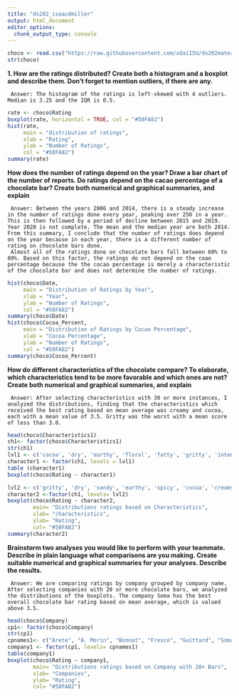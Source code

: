 ```yaml
---
title: "ds202_isaacdmiller"
output: html_document
editor_options: 
  chunk_output_type: console
---
```


```r

choco <- read.csv("https://raw.githubusercontent.com/xdaiISU/ds202materials/master/hwlabs/data/choco.csv")
str(choco)
```
**1. How are the ratings distributed? Create both a histogram and a boxplot and describe them. Don’t forget to mention outliers, if there are any.**

     Answer: The histogram of the ratings is left-skewed with 4 outliers. Median is 3.25 and the IQR is 0.5. 
```r
rate <- choco$Rating
boxplot(rate, horizontal = TRUE, col = "#58FA82")
hist(rate, 
     main = "distribution of ratings",
     xlab = "Rating",
     ylab = "Number of Ratings",
     col = "#58FA82")
summary(rate)
```

**How does the number of ratings depend on the year? Draw a bar chart of the number of reports.
Do ratings depend on the cacao percentage of a chocolate bar? Create both numerical and graphical summaries, and explain**

     Answer: Between the years 2006 and 2014, there is a steady increase in the number of ratings done every year, peaking over 250 in a year. This is then followed by a period of decline between 2015 and 2019. Year 2020 is not complete. The mean and the median year are both 2014. From this summary, I conclude that the number of ratings does depend on the year because in each year, there is a different number of rating on chocolate bars done.
     Almost all of the ratings done on chocolate bars fall between 60% to 80%. Based on this factor, the ratings do not depend on the coao percentage because the the cocao percentage is merely a characteristic of the chocolate bar and does not determine the number of ratings.
```r
hist(choco$Date,
     main = "Distribution of Ratings by Year",
     xlab = "Year",
     ylab = "Number of Ratings",
     col = "#58FA82")
summary(choco$Date)
hist(choco$Cocoa_Percent,
     main = "Distribution of Ratings by Cocao Percentage",
     xlab = "Cocoa Percentage",
     ylab = "Number of Ratings",
     col = "#58FA82")
summary(choco$Cocoa_Percent)
```

**How do different characteristics of the chocolate compare? To elaborate, which characteristics tend to be more favorable and which ones are not? Create both numerical and graphical summaries, and explain**

     Answer: After selecting characteristics with 30 or more instances, I analyzed the distributions, finding that the characteristics which received the best rating based on mean average was creamy and cocoa, each with a mean value of 3.5. Gritty was the worst with a mean score of less than 3.0.
```r
head(choco$Characteristics1)
ch1<- factor(choco$Characteristics1)
str(ch1)
lvl1 <- c('cocoa', 'dry', 'earthy', 'floral', 'fatty', 'gritty', 'intense', 'nutty', 'oily', 'roasty', 'sandy', 'spicy', 'sticky', 'sweet', 'creamy')
character1 <- factor(ch1, levels = lvl1)
table (character1)
boxplot(choco$Rating ~ character1)

lvl2 <- c('gritty', 'dry', 'sandy', 'earthy', 'spicy', 'cocoa', 'creamy')
character2 <-factor(ch1, levels= lvl2)
boxplot(choco$Rating ~ character2,
        main= "Distributions ratings based on Characteristics",
        xlab= "characteristics",
        ylab= "Rating",
        col= "#58FA82")
summary(character2)

```

**Brainstorm two analyses you would like to perform with your teammate. Describe in plain language what comparisons are you making. Create suitable numerical and graphical summaries for your analyses. Describe the results.**

     Answer: We are comparing ratings by company grouped by company name. After selecting companies with 20 or more chocolate bars, we analyzed the distributions of the boxplots. The company Soma has the best overall chocolate bar rating based on mean average, which is valued above 3.5.
```r
head(choco$Company)
cp1<- factor(choco$Company)
str(cp1)
cpnames1<- c("Arete", "A. Morin", "Bonnat", "Fresco", "Guittard", "Soma", "Valrhona", "Zotter")
company1 <- factor(cp1, levels= cpnames1)
table(company1)
boxplot(choco$Rating ~ company1,
        main= "Distributions ratings based on Company with 20+ Bars",
        xlab= "Companies",
        ylab= "Rating",
        col= "#58FA82")
```